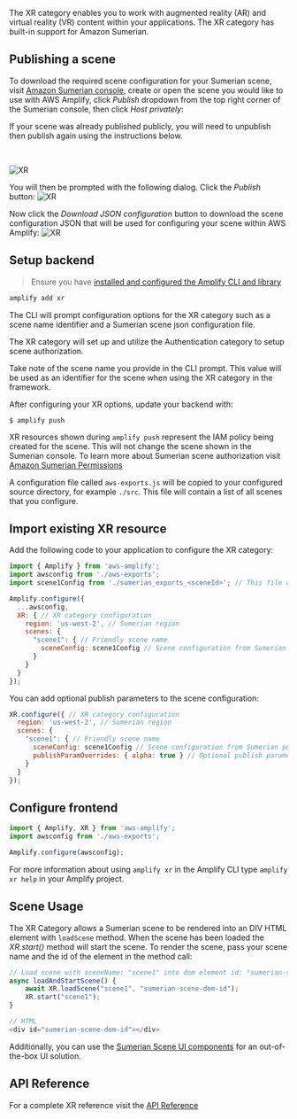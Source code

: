 The XR category enables you to work with augmented reality (AR) and virtual reality (VR) content within your applications. The XR category has built-in support for Amazon Sumerian.

## Publishing a scene
To download the required scene configuration for your Sumerian scene, visit <a href="https://console.aws.amazon.com/sumerianv2/home" target="_blank">Amazon Sumerian console</a>, create or open the scene you would like to use with AWS Amplify, click *Publish* dropdown from the top right corner of the Sumerian console, then click *Host privately*:

<Callout>

If your scene was already published publicly, you will need to unpublish then publish again using the instructions below.

</Callout>

<br />

![XR](/images/xr/sumerian_host_privately_button.png)
 
You will then be prompted with the following dialog. Click the *Publish* button:
![XR](/images/xr/sumerian_publish_button.png)

Now click the *Download JSON configuration* button to download the scene configuration JSON that will be used for configuring your scene within AWS Amplify:
![XR](/images/xr/amplify_published_dialog.png)

## Setup backend

> Ensure you have [installed and configured the Amplify CLI and library](/start)

```bash
amplify add xr
```
The CLI will prompt configuration options for the XR category such as a scene name identifier and a Sumerian scene json configuration file.

The XR category will set up and utilize the Authentication category to setup scene authorization.

Take note of the scene name you provide in the CLI prompt. This value will be used as an identifier for the scene when using the XR category in the framework.

After configuring your XR options, update your backend with:
```
$ amplify push
```
XR resources shown during `amplify push` represent the IAM policy being created for the scene. This will not change the scene shown in the Sumerian console. To learn more about Sumerian scene authorization visit <a href="https://docs.aws.amazon.com/sumerian/latest/userguide/sumerian-permissions.html" target="_blank">Amazon Sumerian Permissions</a>

A configuration file called `aws-exports.js` will be copied to your configured source directory, for example `./src`. This file will contain a list of all scenes that you configure.

## Import existing XR resource

Add the following code to your application to configure the XR category:
```javascript
import { Amplify } from 'aws-amplify';
import awsconfig from './aws-exports';
import scene1Config from './sumerian_exports_<sceneId>'; // This file will be generated by the Sumerian AWS Console 

Amplify.configure({
  ...awsconfig,
  XR: { // XR category configuration
    region: 'us-west-2', // Sumerian region
    scenes: { 
      "scene1": { // Friendly scene name
        sceneConfig: scene1Config // Scene configuration from Sumerian publish
      }
    }
  }
});
```

You can add optional publish parameters to the scene configuration:
```javascript
XR.configure({ // XR category configuration
  region: 'us-west-2', // Sumerian region
  scenes: { 
    "scene1": { // Friendly scene name
      sceneConfig: scene1Config // Scene configuration from Sumerian publish
      publishParamOverrides: { alpha: true } // Optional publish parameters
    }
  }
});
```

## Configure frontend

```javascript
import { Amplify, XR } from 'aws-amplify';
import awsconfig from './aws-exports';

Amplify.configure(awsconfig);
```

For more information about using `amplify xr` in the Amplify CLI type `amplify xr help` in your Amplify project.

## Scene Usage

The XR Category allows a Sumerian scene to be rendered into an DIV HTML element with `loadScene` method. When the scene has been loaded the *XR.start()* method will start the scene. To render the scene, pass your scene name and the id of the element in the method call:

```javascript
// Load scene with sceneName: "scene1" into dom element id: "sumerian-scene-dom-id"
async loadAndStartScene() {
    await XR.loadScene("scene1", "sumerian-scene-dom-id");
    XR.start("scene1");
}

// HTML
<div id="sumerian-scene-dom-id"></div>
```

Additionally, you can use the [Sumerian Scene UI components](/lib-v1/xr/sceneapi#ui-components) for an out-of-the-box UI solution.

## API Reference

For a complete XR reference visit the [API Reference](https://aws-amplify.github.io/amplify-js/api/classes/xr.html)
